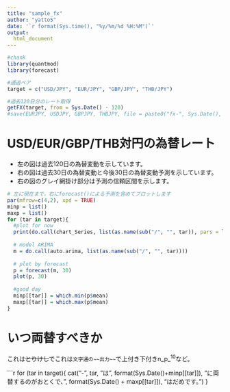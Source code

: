 ```yaml
---
title: "sample_fx"
author: "yatto5"
date: '`r format(Sys.time(), "%y/%m/%d %H:%M")`'
output: 
  html_document
---
```


```r
#chank
library(quantmod)
library(forecast)

#通過ペア
target = c("USD/JPY", "EUR/JPY", "GBP/JPY", "THB/JPY")

#過去120日分のレート取得
getFX(target, from = Sys.Date() - 120)
#save(EURJPY, USDJPY, GBPJPY, THBJPY, file = paste0("fx-", Sys.Date(), ".Rda"))

```

# USD/EUR/GBP/THB対円の為替レート

- 左の図は過去120日の為替変動を示しています。
- 右の図は過去30日の為替変動と今後30日の為替変動予測を示しています。
- 右の図のグレイ網掛け部分は予測の信頼区間を示します。

```r
# 左に現在まで，右にforecast()による予測を含めてプロットします
par(mfrow=c(4,2), xpd = TRUE)
minp = list()
maxp = list()
for (tar in target){
  #plot for now
  print(do.call(chart_Series, list(as.name(sub("/", "", tar)), pars = list(cex = 0.5, mar = c(4,2,2,2), xpd = TRUE))))
  
  # model ARIMA
  m = do.call(auto.arima, list(as.name(sub("/", "", tar))))
  
  # plot by forecast
  p = forecast(m, 30)
  plot(p, 30)
  
  #good day
  minp[[tar]] = which.min(p$mean)
  maxp[[tar]] = which.max(p$mean)
}
```

# いつ両替すべきか
これは~~とりけし~~でこれは`文字通の~~出力~~`で上付き下付きn_p_^10^など。

```r
for (tar in target){
  cat("- ", tar, "は", format(Sys.Date()+minp[[tar]]), "に両替するのがおとくで、", format(Sys.Date() + maxp[[tar]]), "はだめです。\n")
}